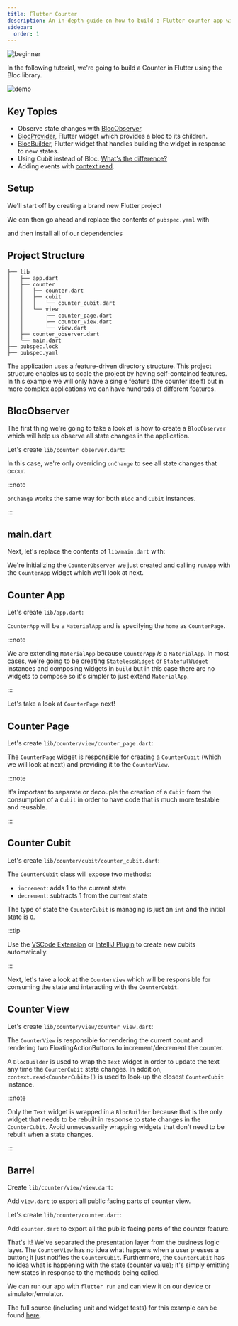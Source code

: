 ```yaml
---
title: Flutter Counter
description: An in-depth guide on how to build a Flutter counter app with bloc.
sidebar:
  order: 1
---
```



![beginner](https://img.shields.io/badge/level-beginner-green.svg)

In the following tutorial, we're going to build a Counter in Flutter using the
Bloc library.

![demo](~/assets/tutorials/flutter-counter.gif)

## Key Topics

- Observe state changes with [BlocObserver](/bloc-concepts#blocobserver).
- [BlocProvider](/flutter-bloc-concepts#blocprovider), Flutter widget which
  provides a bloc to its children.
- [BlocBuilder](/flutter-bloc-concepts#blocbuilder), Flutter widget that handles
  building the widget in response to new states.
- Using Cubit instead of Bloc.
  [What's the difference?](/bloc-concepts#cubit-vs-bloc)
- Adding events with [context.read](/flutter-bloc-concepts#contextread).

## Setup

We'll start off by creating a brand new Flutter project

<FlutterCreateSnippet />

We can then go ahead and replace the contents of `pubspec.yaml` with

<RemoteCode
	url="https://raw.githubusercontent.com/felangel/bloc/master/examples/flutter_counter/pubspec.yaml"
	title="pubspec.yaml"
/>

and then install all of our dependencies

<FlutterPubGetSnippet />

## Project Structure

```
├── lib
│   ├── app.dart
│   ├── counter
│   │   ├── counter.dart
│   │   ├── cubit
│   │   │   └── counter_cubit.dart
│   │   └── view
│   │       ├── counter_page.dart
│   │       ├── counter_view.dart
│   │       └── view.dart
│   ├── counter_observer.dart
│   └── main.dart
├── pubspec.lock
├── pubspec.yaml
```

The application uses a feature-driven directory structure. This project
structure enables us to scale the project by having self-contained features. In
this example we will only have a single feature (the counter itself) but in more
complex applications we can have hundreds of different features.

## BlocObserver

The first thing we're going to take a look at is how to create a `BlocObserver`
which will help us observe all state changes in the application.

Let's create `lib/counter_observer.dart`:

<RemoteCode
	url="https://raw.githubusercontent.com/felangel/bloc/master/examples/flutter_counter/lib/counter_observer.dart"
	title="lib/counter_observer.dart"
/>

In this case, we're only overriding `onChange` to see all state changes that
occur.

:::note

`onChange` works the same way for both `Bloc` and `Cubit` instances.

:::

## main.dart

Next, let's replace the contents of `lib/main.dart` with:

<RemoteCode
	url="https://raw.githubusercontent.com/felangel/bloc/master/examples/flutter_counter/lib/main.dart"
	title="lib/main.dart"
/>

We're initializing the `CounterObserver` we just created and calling `runApp`
with the `CounterApp` widget which we'll look at next.

## Counter App

Let's create `lib/app.dart`:

`CounterApp` will be a `MaterialApp` and is specifying the `home` as
`CounterPage`.

<RemoteCode
	url="https://raw.githubusercontent.com/felangel/bloc/master/examples/flutter_counter/lib/app.dart"
	title="lib/app.dart"
/>

:::note

We are extending `MaterialApp` because `CounterApp` _is_ a `MaterialApp`. In
most cases, we're going to be creating `StatelessWidget` or `StatefulWidget`
instances and composing widgets in `build` but in this case there are no widgets
to compose so it's simpler to just extend `MaterialApp`.

:::

Let's take a look at `CounterPage` next!

## Counter Page

Let's create `lib/counter/view/counter_page.dart`:

The `CounterPage` widget is responsible for creating a `CounterCubit` (which we
will look at next) and providing it to the `CounterView`.

<RemoteCode
	url="https://raw.githubusercontent.com/felangel/bloc/master/examples/flutter_counter/lib/counter/view/counter_page.dart"
	title="lib/counter/view/counter_page.dart"
/>

:::note

It's important to separate or decouple the creation of a `Cubit` from the
consumption of a `Cubit` in order to have code that is much more testable and
reusable.

:::

## Counter Cubit

Let's create `lib/counter/cubit/counter_cubit.dart`:

The `CounterCubit` class will expose two methods:

- `increment`: adds 1 to the current state
- `decrement`: subtracts 1 from the current state

The type of state the `CounterCubit` is managing is just an `int` and the
initial state is `0`.

<RemoteCode
	url="https://raw.githubusercontent.com/felangel/bloc/master/examples/flutter_counter/lib/counter/cubit/counter_cubit.dart"
	title="lib/counter/cubit/counter_cubit.dart"
/>

:::tip

Use the
[VSCode Extension](https://marketplace.visualstudio.com/items?itemName=FelixAngelov.bloc)
or [IntelliJ Plugin](https://plugins.jetbrains.com/plugin/12129-bloc) to create
new cubits automatically.

:::

Next, let's take a look at the `CounterView` which will be responsible for
consuming the state and interacting with the `CounterCubit`.

## Counter View

Let's create `lib/counter/view/counter_view.dart`:

The `CounterView` is responsible for rendering the current count and rendering
two FloatingActionButtons to increment/decrement the counter.

<RemoteCode
	url="https://raw.githubusercontent.com/felangel/bloc/master/examples/flutter_counter/lib/counter/view/counter_view.dart"
	title="lib/counter/view/counter_view.dart"
/>

A `BlocBuilder` is used to wrap the `Text` widget in order to update the text
any time the `CounterCubit` state changes. In addition,
`context.read<CounterCubit>()` is used to look-up the closest `CounterCubit`
instance.

:::note

Only the `Text` widget is wrapped in a `BlocBuilder` because that is the only
widget that needs to be rebuilt in response to state changes in the
`CounterCubit`. Avoid unnecessarily wrapping widgets that don't need to be
rebuilt when a state changes.

:::

## Barrel

Create `lib/counter/view/view.dart`:

Add `view.dart` to export all public facing parts of counter view.

<RemoteCode
	url="https://raw.githubusercontent.com/felangel/bloc/master/examples/flutter_counter/lib/counter/view/view.dart"
	title="lib/counter/view/view.dart"
/>

Let's create `lib/counter/counter.dart`:

Add `counter.dart` to export all the public facing parts of the counter feature.

<RemoteCode
	url="https://raw.githubusercontent.com/felangel/bloc/master/examples/flutter_counter/lib/counter/counter.dart"
	title="lib/counter/counter.dart"
/>

That's it! We've separated the presentation layer from the business logic layer.
The `CounterView` has no idea what happens when a user presses a button; it just
notifies the `CounterCubit`. Furthermore, the `CounterCubit` has no idea what is
happening with the state (counter value); it's simply emitting new states in
response to the methods being called.

We can run our app with `flutter run` and can view it on our device or
simulator/emulator.

The full source (including unit and widget tests) for this example can be found
[here](https://github.com/felangel/Bloc/tree/master/examples/flutter_counter).
